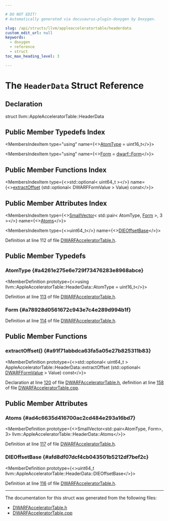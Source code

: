 ```yaml
---

# DO NOT EDIT!
# Automatically generated via docusaurus-plugin-doxygen by Doxygen.

slug: /api/structs/llvm/appleacceleratortable/headerdata
custom_edit_url: null
keywords:
  - doxygen
  - reference
  - struct
toc_max_heading_level: 3

---
```





# The `HeaderData` Struct Reference

<DoxygenPage pluginConfig={pluginConfig}>



## Declaration

<CodeBlock>struct llvm::AppleAcceleratorTable::HeaderData</CodeBlock>

## Public Member Typedefs Index

<MembersIndex>

<MembersIndexItem
  type="using"
  name={<><a href="#a4261e275e6e729f73476283e8968abce">AtomType</a> = uint16&#95;t</>}>
</MembersIndexItem>

<MembersIndexItem
  type="using"
  name={<><a href="#a78928d0561672c943e7c4e289d994b1f">Form</a> = <a href="/docs/api/namespaces/llvm/dwarf/#a6c06a10ffac779879f6b62a1a904517b">dwarf::Form</a></>}>
</MembersIndexItem>

</MembersIndex>

## Public Member Functions Index

<MembersIndex>

<MembersIndexItem
  type={<>std::optional&lt; uint64&#95;t &gt;</>}
  name={<><a href="#a91f71abbdca63fa5a05e27b825311b83">extractOffset</a> (std::optional&lt; DWARFFormValue &gt; Value) const</>}>
</MembersIndexItem>

</MembersIndex>

## Public Member Attributes Index

<MembersIndex>

<MembersIndexItem
  type={<><a href="/docs/api/classes/llvm/smallvector">SmallVector</a>&lt; std::pair&lt; AtomType, <a href="/docs/api/namespaces/llvm/dwarf/#a6c06a10ffac779879f6b62a1a904517b">Form</a> &gt;, 3 &gt;</>}
  name={<><a href="#ad4c6635d416700ac2cd484e293a16bd7">Atoms</a></>}>
</MembersIndexItem>

<MembersIndexItem
  type={<>uint64&#95;t</>}
  name={<><a href="#afd8df07dcf4cb043501b5212df7bef2c">DIEOffsetBase</a></>}>
</MembersIndexItem>

</MembersIndex>


Definition at line 112 of file <a href="/docs/api/files/include/include/llvm/include/llvm/debuginfo/include/llvm/debuginfo/dwarf/dwarfacceleratortable-h">DWARFAcceleratorTable.h</a>.

<SectionDefinition>

## Public Member Typedefs

### AtomType {#a4261e275e6e729f73476283e8968abce}

<MemberDefinition
  prototype={<>using llvm::AppleAcceleratorTable::HeaderData::AtomType =  uint16&#95;t</>}>

Definition at line <a href="/docs/api/files/include/include/llvm/include/llvm/debuginfo/include/llvm/debuginfo/dwarf/dwarfacceleratortable-h/#l00113">113</a> of file <a href="/docs/api/files/include/include/llvm/include/llvm/debuginfo/include/llvm/debuginfo/dwarf/dwarfacceleratortable-h">DWARFAcceleratorTable.h</a>.
</MemberDefinition>

### Form {#a78928d0561672c943e7c4e289d994b1f}

<MemberDefinition
  prototype="using llvm::AppleAcceleratorTable::HeaderData::Form =  dwarf::Form">

Definition at line <a href="/docs/api/files/include/include/llvm/include/llvm/debuginfo/include/llvm/debuginfo/dwarf/dwarfacceleratortable-h/#l00114">114</a> of file <a href="/docs/api/files/include/include/llvm/include/llvm/debuginfo/include/llvm/debuginfo/dwarf/dwarfacceleratortable-h">DWARFAcceleratorTable.h</a>.
</MemberDefinition>

</SectionDefinition>

<SectionDefinition>

## Public Member Functions

### extractOffset() {#a91f71abbdca63fa5a05e27b825311b83}

<MemberDefinition
  prototype={<>std::optional&lt; uint64&#95;t &gt; AppleAcceleratorTable::HeaderData::extractOffset (std::optional&lt; <a href="/docs/api/classes/llvm/dwarfformvalue">DWARFFormValue</a> &gt; Value) const</>}>

Declaration at line <a href="/docs/api/files/include/include/llvm/include/llvm/debuginfo/include/llvm/debuginfo/dwarf/dwarfacceleratortable-h/#l00120">120</a> of file <a href="/docs/api/files/include/include/llvm/include/llvm/debuginfo/include/llvm/debuginfo/dwarf/dwarfacceleratortable-h">DWARFAcceleratorTable.h</a>, definition at line <a href="/docs/api/files/lib/lib/debuginfo/lib/debuginfo/dwarf/dwarfacceleratortable-cpp/#l00158">158</a> of file <a href="/docs/api/files/lib/lib/debuginfo/lib/debuginfo/dwarf/dwarfacceleratortable-cpp">DWARFAcceleratorTable.cpp</a>.
</MemberDefinition>

</SectionDefinition>

<SectionDefinition>

## Public Member Attributes

### Atoms {#ad4c6635d416700ac2cd484e293a16bd7}

<MemberDefinition
  prototype={<>SmallVector&lt;std::pair&lt;AtomType, Form&gt;, 3&gt; llvm::AppleAcceleratorTable::HeaderData::Atoms</>}>

Definition at line <a href="/docs/api/files/include/include/llvm/include/llvm/debuginfo/include/llvm/debuginfo/dwarf/dwarfacceleratortable-h/#l00117">117</a> of file <a href="/docs/api/files/include/include/llvm/include/llvm/debuginfo/include/llvm/debuginfo/dwarf/dwarfacceleratortable-h">DWARFAcceleratorTable.h</a>.
</MemberDefinition>

### DIEOffsetBase {#afd8df07dcf4cb043501b5212df7bef2c}

<MemberDefinition
  prototype={<>uint64&#95;t llvm::AppleAcceleratorTable::HeaderData::DIEOffsetBase</>}>

Definition at line <a href="/docs/api/files/include/include/llvm/include/llvm/debuginfo/include/llvm/debuginfo/dwarf/dwarfacceleratortable-h/#l00116">116</a> of file <a href="/docs/api/files/include/include/llvm/include/llvm/debuginfo/include/llvm/debuginfo/dwarf/dwarfacceleratortable-h">DWARFAcceleratorTable.h</a>.
</MemberDefinition>

</SectionDefinition>

<hr/>

The documentation for this struct was generated from the following files:

<ul>
<li><a href="/docs/api/files/include/include/llvm/include/llvm/debuginfo/include/llvm/debuginfo/dwarf/dwarfacceleratortable-h">DWARFAcceleratorTable.h</a></li>
<li><a href="/docs/api/files/lib/lib/debuginfo/lib/debuginfo/dwarf/dwarfacceleratortable-cpp">DWARFAcceleratorTable.cpp</a></li>
</ul>

</DoxygenPage>
